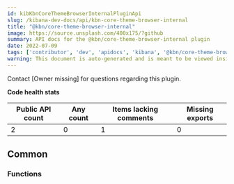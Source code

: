 ```yaml
---
id: kibKbnCoreThemeBrowserInternalPluginApi
slug: /kibana-dev-docs/api/kbn-core-theme-browser-internal
title: "@kbn/core-theme-browser-internal"
image: https://source.unsplash.com/400x175/?github
summary: API docs for the @kbn/core-theme-browser-internal plugin
date: 2022-07-09
tags: ['contributor', 'dev', 'apidocs', 'kibana', '@kbn/core-theme-browser-internal']
warning: This document is auto-generated and is meant to be viewed inside our experimental, new docs system. Reach out in #docs-engineering for more info.
---
```




Contact [Owner missing] for questions regarding this plugin.

**Code health stats**

| Public API count  | Any count | Items lacking comments | Missing exports |
|-------------------|-----------|------------------------|-----------------|
| 2 | 0 | 1 | 0 |

## Common

### Functions
<DocDefinitionList data={kbnCoreThemeBrowserInternalObj.common.functions}/>

